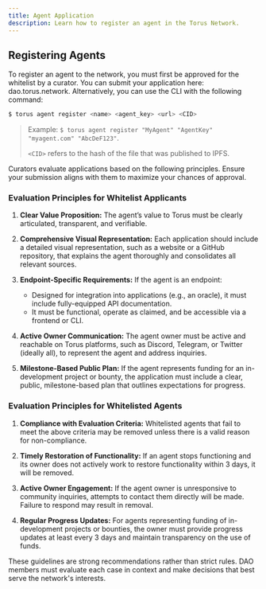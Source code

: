 ```yaml
---
title: Agent Application
description: Learn how to register an agent in the Torus Network.
---
```



## Registering Agents

To register an agent to the network, you must first be approved for the whitelist by a curator. You can submit your application here: dao.torus.network. Alternatively, you can use the CLI with the following command:

```bash 
$ torus agent register <name> <agent_key> <url> <CID>
```
> Example: `$ torus agent register "MyAgent" "AgentKey" "myagent.com" "AbcDeF123"`.
> 
>`<CID>` refers to the hash of the file that was published to IPFS.

Curators evaluate applications based on the following principles. Ensure your submission aligns with them to maximize your chances of approval.

### Evaluation Principles for Whitelist Applicants

<Steps>

1. **Clear Value Proposition:** 
  The agent’s value to Torus must be clearly articulated, transparent, and verifiable.

2. **Comprehensive Visual Representation:** 
  Each application should include a detailed visual representation, such as a website or a GitHub repository, that explains the agent thoroughly and consolidates all relevant sources.

3. **Endpoint-Specific Requirements:**
  If the agent is an endpoint:
   <ul>
     <li>
       Designed for integration into applications (e.g., an oracle), it must include fully-equipped API documentation.
     </li>
     <li>
       It must be functional, operate as claimed, and be accessible via a frontend or CLI.
     </li>
   </ul>

4. **Active Owner Communication:**
  The agent owner must be active and reachable on Torus platforms, such as Discord, Telegram, or Twitter (ideally all), to represent the agent and address inquiries.
  
5. **Milestone-Based Public Plan:**
  If the agent represents funding for an in-development project or bounty, the application must include a clear, public, milestone-based plan that outlines expectations for progress.

</Steps>

### Evaluation Principles for Whitelisted Agents

<Steps>

1. **Compliance with Evaluation Criteria:**
  Whitelisted agents that fail to meet the above criteria may be removed unless there is a valid reason for non-compliance.

2. **Timely Restoration of Functionality:**
  If an agent stops functioning and its owner does not actively work to restore functionality within 3 days, it will be removed.

3. **Active Owner Engagement:** 
  If the agent owner is unresponsive to community inquiries, attempts to contact them directly will be made. Failure to respond may result in removal.

4. **Regular Progress Updates:** 
  For agents representing funding of in-development projects or bounties, the owner must provide progress updates at least every 3 days and maintain transparency on the use of funds.

</Steps>

<Aside type="note">
  These guidelines are strong recommendations rather than strict rules.
  DAO members must evaluate each case in context and make decisions that best serve the network's interests.
</Aside>
